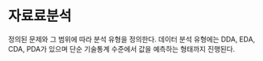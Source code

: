 # 자료료분석 {#sec-anayze}

정의된 문제와 그 범위에 따라 분석 유형을 정의한다. 데이터 분석 유형에는 DDA, EDA, CDA, PDA가 있으며 단순 기술통계 수준에서 값을 예측하는 형태까지 진행된다.
